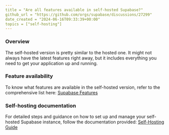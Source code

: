 ```yaml
---
title = "Are all features available in self-hosted Supabase?"
github_url = "https://github.com/orgs/supabase/discussions/27299"
date_created = "2024-06-16T09:33:39+00:00"
topics = ["self-hosting"]
---
```


### Overview

The self-hosted version is pretty similar to the hosted one. It might not always have the latest features right away, but it includes everything you need to get your application up and running.

### Feature availability

To know what features are available in the self-hosted version, refer to the comprehensive list here:
[Supabase Features](https://supabase.com/docs/guides/getting-started/features#generally-available)

### Self-hosting documentation

For detailed steps and guidance on how to set up and manage your self-hosted Supabase instance, follow the documentation provided:
[Self-Hosting Guide](https://supabase.com/docs/guides/self-hosting)
